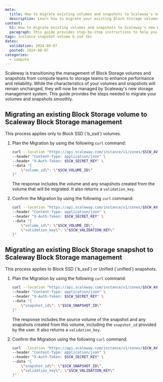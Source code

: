 ```yaml
---
meta:
  title: How to migrate existing volumes and snapshots to Scaleway's new Block Storage management
  description: Learn how to migrate your existing Block Storage volumes and snapshots to Scaleway's Block Storage management.
content:
  h1: How to migrate existing volumes and snapshots to Scaleway's new Block Storage management
  paragraph: This guide provides step-by-step instructions to help you migrate your existing Block Storage volumes and snapshots to Scaleway's new Block Storage management system.
tags: instance snapshot volume b_ssd sbs
dates:
  validation: 2024-08-07
  posted: 2024-08-07
categories:
  - compute
---
```


Scaleway is transitioning the management of Block Storage volumes and snapshots from compute teams to storage teams to enhance performance and reliability.
While the characteristics of your volumes and snapshots will remain unchanged, they will now be managed by Scaleway's new storage management system.
This guide provides the steps needed to migrate your volumes and snapshots smoothly.

## Migrating an existing Block Storage volume to Scaleway Block Storage management

<Message type="important">
    This process applies only to Block SSD (`b_ssd`) volumes.
</Message>

1. Plan the Migration by using the following `curl` command:

   ```bash
   curl --location "https://api.scaleway.com/instance/v1/zones/$SCW_AVAILABILITY_ZONE/block-migration/plan" \
   --header "Content-Type: application/json" \
   --header "X-Auth-Token: $SCW_SECRET_KEY" \
   --data "{
       \"volume_id\": \"$SCW_VOLUME_ID\"
   }"
   ```

   The response includes the volume and any snapshots created from the volume that will be migrated. It also returns a `validation_key`.

2. Confirm the Migration by using the following `curl` command:

   ```bash
   curl --location "https://api.scaleway.com/instance/v1/zones/$SCW_AVAILABILITY_ZONE/block-migration/apply" \
   --header "Content-Type: application/json" \
   --header "X-Auth-Token: $SCW_SECRET_KEY" \
   --data "{
       \"volume_id\": \"$SCW_VOLUME_ID\",
       \"validation_key\": \"$SCW_VALIDATION_KEY\"
   }"
   ```

## Migrating an existing Block Storage snapshot to Scaleway Block Storage management

<Message type="important">
    This process applies to Block SSD (`b_ssd`) or Unified (`unified`) snapshots.
</Message>

1. Plan the Migration by using the following `curl` command:

   ```bash
   curl --location "https://api.scaleway.com/instance/v1/zones/$SCW_AVAILABILITY_ZONE/block-migration/plan" \
   --header "Content-Type: application/json" \
   --header "X-Auth-Token: $SCW_SECRET_KEY" \
   --data "{
       \"snapshot_id\": \"$SCW_SNAPSHOT_ID\"
   }"
   ```

   The response includes the source volume of the snapshot and any snapshots created from this volume, including the `snapshot_id` provided by the user. It also returns a `validation_key`.

2. Confirm the Migration using the following `curl` command:

   ```bash
   curl --location "https://api.scaleway.com/instance/v1/zones/$SCW_AVAILABILITY_ZONE/block-migration/apply" \
   --header "Content-Type: application/json" \
   --header "X-Auth-Token: $SCW_SECRET_KEY" \
   --data "{
       \"snapshot_id\": \"$SCW_SNAPSHOT_ID\",
       \"validation_key\": \"$SCW_VALIDATION_KEY\"
   }"
   ```